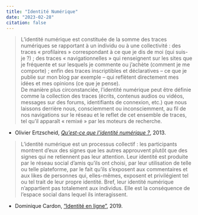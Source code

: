 ```yaml
---
title: "Identité Numérique"
date: "2023-02-28"
citation: false
---
```


> L’identité numérique est constituée de la somme des traces numériques se rapportant à un individu ou à une collectivité : des traces « profilaires » correspondant à ce que je dis de moi (qui suis-je ?) ; des traces « navigationnelles » qui renseignent sur les sites que je fréquente et sur lesquels je commente ou j’achète (comment je me comporte) ; enfin des traces inscriptibles et déclaratives – ce que je publie sur mon blog par exemple – qui reflètent directement mes idées et mes opinions (ce que je pense).  
> De manière plus circonstanciée, l’identité numérique peut être définie comme la collection des traces (écrits, contenus audios ou vidéos, messages sur des forums, identifiants de connexion, etc.) que nous laissons derrière nous, consciemment ou inconsciemment, au fil de nos navigations sur le réseau et le reflet de cet ensemble de traces, tel qu’il apparaît « remixé » par les moteurs de recherche.  

- Olivier Ertzscheid, [*Qu'est-ce que l'identité numérique ?*](https://books.openedition.org/oep/405), 2013.

> L’identité numérique est un processus collectif : les participants montrent d’eux des signes que les autres approuvent plutôt que des signes qui ne retiennent pas leur attention. Leur identité est produite par le réseau social d’amis qu’ils ont choisi, par leur utilisation de telle ou telle plateforme, par le fait qu’ils s’exposent aux commentaires et aux likes de personnes qui, elles-mêmes, exposent et privilégient tel ou tel trait de leur propre identité. Bref, leur identité numérique n’appartient pas totalement aux individus. Elle est la conséquence de l’espace social dans lequel ils interagissent.  

- Dominique Cardon, ["Identité en ligne"](https://www.cairn.info/culture-numerique--9782724623659-page-176.htm), 2019.
